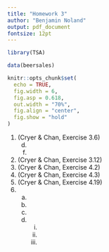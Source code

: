 ```yaml
---
title: "Homework 3"
author: "Benjamin Noland"
output: pdf_document
fontsize: 12pt
---
```


```r
library(TSA)

data(beersales)

knitr::opts_chunk$set(
  echo = TRUE,
  fig.width = 6,
  fig.asp = 0.618,
  out.width = "70%",
  fig.align = "center",
  fig.show = "hold"
)
```

\newcommand{\var}{\mathrm{Var}}
\newcommand{\cov}{\mathrm{Cov}}
\newcommand{\corr}{\mathrm{Corr}}
\newcommand{\E}{\mathrm{E}}
\newcommand{\pr}{\mathrm{P}}

1. (Cryer & Chan, Exercise 3.6)
    d.
    
    <!-- -->
    f.

2. (Cryer & Chan, Exercise 3.12)
3. (Cryer & Chan, Exercise 4.2)
4. (Cryer & Chan, Exercise 4.3)
5. (Cryer & Chan, Exercise 4.19)
6.
    a.
    b.
    c.
    d.
        i.
        ii.
        iii.
